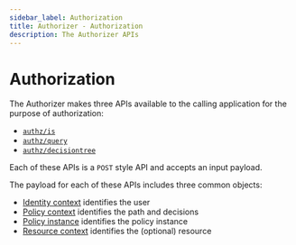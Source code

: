 ```yaml
---
sidebar_label: Authorization
title: Authorizer - Authorization
description: The Authorizer APIs
---
```


# Authorization

The Authorizer makes three APIs available to the calling application for the purpose of
authorization:

- [`authz/is`](/docs/authorizer-guide/is)
- [`authz/query`](/docs/authorizer-guide/query)
- [`authz/decisiontree`](/docs/authorizer-guide/decisiontree)

Each of these APIs is a `POST` style API and accepts an input payload.

The payload for each of these APIs includes three common objects:

- [Identity context](/docs/authorizer-guide/identity-context) identifies the user
- [Policy context](/docs/authorizer-guide/policy-context) identifies the path and decisions
- [Policy instance](/docs/authorizer-guide/policy-instance) identifies the policy instance
- [Resource context](/docs/authorizer-guide/resource-context) identifies the (optional) resource
